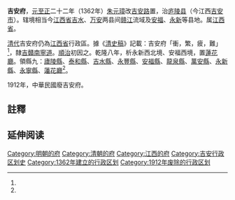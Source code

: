 '''吉安府'''，[[元|元]][[至正|至正]]二十二年（1362年）[[朱元璋|朱元璋]]改[[吉安路|吉安路]]置，治[[庐陵县|庐陵县]]（今江西[[吉安市|吉安市]]）。辖境相当今[[江西省|江西省]][[吉水县|吉水]]、[[万安县|万安]]两县间[[赣江|赣江]]流域及[[安福县|安福]]、[[永新县|永新]]等县地。属[[江西省|江西省]]。

[[清代|清代]]吉安府仍為[[江西省|江西省]]行政區。據《[[清史稿|清史稿]]》記載：吉安府「衝，繁，疲，難」<ref name="清史稿"/>，隸[[吉贛南寧道|吉贛南寧道]]。[[順治|順治]]初因之。乾隆八年，析永新西北境、安福西境，置[[蓮花廳|蓮花廳]]。領縣九：[[廬陵縣|廬陵縣]]、[[泰和縣|泰和縣]]、[[吉水縣|吉水縣]]、[[永豐縣|永豐縣]]、[[安福縣|安福縣]]、[[龍泉縣|龍泉縣]]、[[萬安縣|萬安縣]]、[[永新縣|永新縣]]、[[永寧縣|永寧縣]]、[[蓮花廳|蓮花廳]]<ref name="清史稿"/>。

1912年，中華民國廢吉安府。 

==註釋==
{{Reflist|refs=
<ref name="清史稿">《[[:s:清史稿|清史稿]]》[[:s:清史稿/卷66|卷六十六　志四十一／地理十三／江西]]／吉安府</ref>
}}

==延伸阅读==
{{Wikisource further reading}}

{{明朝行政区划|nocat}}
{{清朝江西省行政區劃|nocat}}
{{江西省历史二级政区|nocat}}
{{江西行政区划小作品}}

[[Category:明朝的府|Category:明朝的府]]
[[Category:清朝的府|Category:清朝的府]]
[[Category:江西的府|Category:江西的府]]
[[Category:吉安行政区划史|Category:吉安行政区划史]]
[[Category:1362年建立的行政区划|Category:1362年建立的行政区划]]
[[Category:1912年废除的行政区划|Category:1912年废除的行政区划]]
